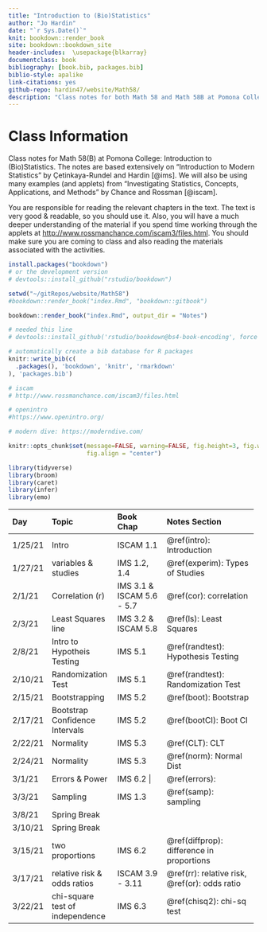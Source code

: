 ```yaml
---
title: "Introduction to (Bio)Statistics"
author: "Jo Hardin"
date: "`r Sys.Date()`"
knit: bookdown::render_book
site: bookdown::bookdown_site
header-includes:  \usepackage{blkarray}
documentclass: book
bibliography: [book.bib, packages.bib]
biblio-style: apalike
link-citations: yes
github-repo: hardin47/website/Math58/
description: "Class notes for both Math 58 and Math 58B at Pomona College: Introduction to Statistics and Introduction to Biostatistics.  The notes are based extensively on Introduction to Modern Statistics by Çetinkaya-Rundel and Hardin Investigating Statistical Concepts, Applications, and Methods by Chance and Rossman."
---
```


# Class Information {.unnumbered}

Class notes for Math 58(B) at Pomona College: Introduction to (Bio)Statistics. The notes are based extensively on "Introduction to Modern Statistics" by Çetinkaya-Rundel and Hardin [@ims]. We will also be using many examples (and applets) from "Investigating Statistics, Concepts, Applications, and Methods" by Chance and Rossman [@iscam].

You are responsible for reading the relevant chapters in the text. The text is very good & readable, so you should use it. Also, you will have a much deeper understanding of the material if you spend time working through the applets at <http://www.rossmanchance.com/iscam3/files.html>. You should make sure you are coming to class and also reading the materials associated with the activities.

```r
install.packages("bookdown")
# or the development version
# devtools::install_github("rstudio/bookdown")

setwd("~/gitRepos/website/Math58")
#bookdown::render_book("index.Rmd", "bookdown::gitbook")

bookdown::render_book("index.Rmd", output_dir = "Notes")

# needed this line
# devtools::install_github('rstudio/bookdown@bs4-book-encoding', force = TRUE)
```

```r
# automatically create a bib database for R packages
knitr::write_bib(c(
  .packages(), 'bookdown', 'knitr', 'rmarkdown'
), 'packages.bib')
```

```r
# iscam
# http://www.rossmanchance.com/iscam3/files.html

# openintro
#https://www.openintro.org/

# modern dive: https://moderndive.com/
```

```r
knitr::opts_chunk$set(message=FALSE, warning=FALSE, fig.height=3, fig.width=5, 
                      fig.align = "center")

library(tidyverse)
library(broom)
library(caret)
library(infer)
library(emo)
```

+---------+---------------------------------+---------------------------+-------------------------------------------------+
| Day     | Topic                           | Book Chap                 | Notes Section                                   |
+:========+:================================+:==========================+:================================================+
| 1/25/21 | Intro                           | ISCAM 1.1                 | \@ref(intro): Introduction                      |
+---------+---------------------------------+---------------------------+-------------------------------------------------+
| 1/27/21 | variables & studies             | IMS 1.2, 1.4              | \@ref(experim): Types of Studies                |
+---------+---------------------------------+---------------------------+-------------------------------------------------+
| 2/1/21  | Correlation (r)                 | IMS 3.1 & ISCAM 5.6 - 5.7 | \@ref(cor): correlation                         |
+---------+---------------------------------+---------------------------+-------------------------------------------------+
| 2/3/21  | Least Squares line              | IMS 3.2 & ISCAM 5.8       | \@ref(ls): Least Squares                        |
+---------+---------------------------------+---------------------------+-------------------------------------------------+
| 2/8/21  | Intro to Hypotheis Testing      | IMS 5.1                   | \@ref(randtest): Hypothesis Testing             |
+---------+---------------------------------+---------------------------+-------------------------------------------------+
| 2/10/21 | Randomization Test              | IMS 5.1                   | \@ref(randtest): Randomization Test             |
+---------+---------------------------------+---------------------------+-------------------------------------------------+
| 2/15/21 | Bootstrapping                   | IMS 5.2                   | \@ref(boot): Bootstrap                          |
+---------+---------------------------------+---------------------------+-------------------------------------------------+
| 2/17/21 | Bootstrap Confidence Intervals  | IMS 5.2                   | \@ref(bootCI): Boot CI                          |
+---------+---------------------------------+---------------------------+-------------------------------------------------+
| 2/22/21 | Normality                       | IMS 5.3                   | \@ref(CLT): CLT                                 |
+---------+---------------------------------+---------------------------+-------------------------------------------------+
| 2/24/21 | Normality                       | IMS 5.3                   | \@ref(norm): Normal Dist                        |
+---------+---------------------------------+---------------------------+-------------------------------------------------+
| 3/1/21  | Errors & Power                  | IMS 6.2 \|                | \@ref(errors):                                  |
+---------+---------------------------------+---------------------------+-------------------------------------------------+
| 3/3/21  | Sampling                        | IMS 1.3                   | \@ref(samp): sampling                           |
+---------+---------------------------------+---------------------------+-------------------------------------------------+
| 3/8/21  | Spring Break                    |                           |                                                 |
+---------+---------------------------------+---------------------------+-------------------------------------------------+
| 3/10/21 | Spring Break                    |                           |                                                 |
+---------+---------------------------------+---------------------------+-------------------------------------------------+
| 3/15/21 | two proportions                 | IMS 6.2                   | \@ref(diffprop): difference in proportions      |
+---------+---------------------------------+---------------------------+-------------------------------------------------+
| 3/17/21 | relative risk & odds ratios     | ISCAM 3.9 - 3.11          | \@ref(rr): relative risk, \@ref(or): odds ratio |
+---------+---------------------------------+---------------------------+-------------------------------------------------+
| 3/22/21 | chi-square test of independence | IMS 6.3                   | \@ref(chisq2): chi-sq test                      |
+---------+---------------------------------+---------------------------+-------------------------------------------------+

```{=html}
<!--
| 3/31/21   | Sampling Dist of $\overline{X}$| ISRS 4.1 & Inv 2.4 |   \@ref(mean1dist) [Dist 1 mean] |
| 4/2/21    | Inference on $\mu$| ISRS 4.1 & Inv 2.5| \@ref(mean1inf) [Inf 1 mean] |
| 4/7/21    | Prediction Intervals | Inv 2.6 | \@ref(predint) [Pred Int] |
| 4/9/21    | Distribution of $\overline{X}_1 - \overline{X}_2$| ISRS 4.3 & Inv 4.2|  \@ref(mean2inf) [Inf 2 means] |
| 4/14/21   |  Inference on $\mu_1 - \mu_2$| ISRS 4.3 & Inv 4.5 - 4.6 |  \@ref(mean2inf) [Inf 2 means]  |
| 4/16/21   | Correlation (r) | ISRS 5.1 & Inv 5.6 - 5.7 | \@ref(cor) [Cor] |
| 4/21/21   | Least Squares line | ISRS 5.2 & Inv 5.10 - 5.11 | \@ref(ls) [LS line] |
| 4/23/21   | Inference on $\beta_1$ | ISRS 5.3 - 5.4 & Inv 5.13 - 5.14 | \@ref(infbeta1) [Inf $\beta_1$] |
| 4/28/21   | Multiple Linear Regression | ISRS 6.1 - 6.2 |  \@ref(MLR) [MLR] |
| 4/30/21   | Model Selection | ISRS 6.3 - 6.4 | \@ref(MLRmod) [MLR model] |
| 5/5/21    |review |  |  \@ref(ex:1819flu) [1918-19 Flu]  |
-->
```

